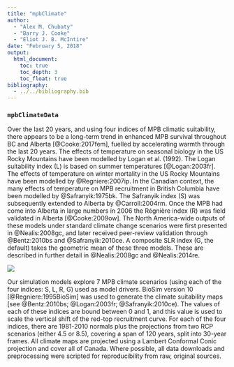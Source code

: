 ```yaml
---
title: "mpbClimate"
author:
  - "Alex M. Chubaty"
  - "Barry J. Cooke"
  - "Eliot J. B. McIntire"
date: "February 5, 2018"
output:
  html_document:
    toc: true
    toc_depth: 3
    toc_float: true
bibliography:
  - ../../bibliography.bib
---
```


### `mpbClimateData`

Over the last 20 years, and using four indices of MPB climatic suitability, there appears to be a long-term trend in enhanced MPB survival throughout BC and Alberta [@Cooke:2017fem], fuelled by accelerating warmth through the last 20 years.
The effects of temperature on seasonal biology in the US Rocky Mountains have been modelled by Logan et al. (1992). The Logan suitability index (L) is based on summer temperatures [@Logan:2003fr].
The effects of temperature on winter mortality in the US Rocky Mountains have been modelled by @Regniere:2007ip.
In the Canadian context, the many effects of temperature on MPB recruitment in British Columbia have been modelled by @Safranyik:1975bk.
The Safranyik index (S) was subsequently extended to Alberta by @Carroll:2004rm.
Once the MPB had come into Alberta in large numbers in 2006 the Régnière index (R) was field validated in Alberta [@Cooke:2009ow].
The North America-wide outputs of these models under standard climate change scenarios were first presented in @Nealis:2008gc, and later received peer-review validation through @Bentz:2010bs and @Safranyik:2010ce.
A composite SLR index (G, the default) takes the geometric mean of these three models. These are described in further detail in @Nealis:2008gc and @Nealis:2014re.

![](modules/mpbClimateData/fig4_Cooke&Carroll_climate_indices.png)

Our simulation models explore 7 MPB climate scenarios (using each of the four indices: S, L, R, G) used as model drivers.
BioSim version 10 [@Regniere:1995BioSim] was used to generate the climate suitability maps [see @Bentz:2010bs; @Logan:2003fr; @Safranyik:2010ce).
The values of each of these indices are bound between 0 and 1, and this value is used to scale the vertical shift of the red-top recruitment curve.
For each of the four indices, there are 1981-2010 normals plus the projections from two RCP scenarios (either 4.5 or 8.5), covering a span of 120 years, split into 30-year frames.
All climate maps are projected using a Lambert Conformal Conic projection and cover all of Canada.
Where possible, all data downloads and preprocessing were scripted for reproducibility from raw, original sources.
